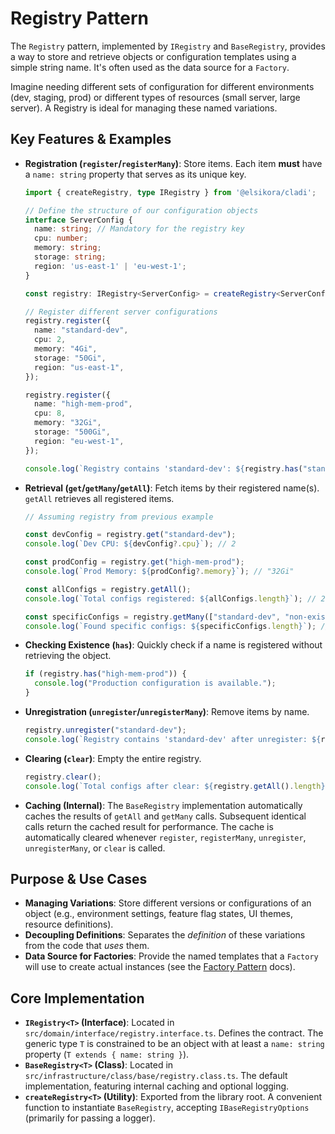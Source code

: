 # Registry Pattern

The `Registry` pattern, implemented by `IRegistry` and `BaseRegistry`, provides a way to store and retrieve objects or configuration templates using a simple string name.
It's often used as the data source for a `Factory`.

Imagine needing different sets of configuration for different environments (dev, staging, prod) or different types of resources (small server, large server). A Registry is ideal for managing these named variations.

## Key Features & Examples

- **Registration (`register`/`registerMany`)**: Store items. Each item **must** have a `name: string` property that serves as its unique key.

  ```typescript filename="src/config-registry.ts"
  import { createRegistry, type IRegistry } from '@elsikora/cladi';

  // Define the structure of our configuration objects
  interface ServerConfig {
    name: string; // Mandatory for the registry key
    cpu: number;
    memory: string;
    storage: string;
    region: 'us-east-1' | 'eu-west-1';
  }

  const registry: IRegistry<ServerConfig> = createRegistry<ServerConfig>({}); // Logger can be passed in options

  // Register different server configurations
  registry.register({
    name: "standard-dev",
    cpu: 2,
    memory: "4Gi",
    storage: "50Gi",
    region: "us-east-1",
  });

  registry.register({
    name: "high-mem-prod",
    cpu: 8,
    memory: "32Gi",
    storage: "500Gi",
    region: "eu-west-1",
  });

  console.log(`Registry contains 'standard-dev': ${registry.has("standard-dev")}`); // true
  ```

- **Retrieval (`get`/`getMany`/`getAll`)**: Fetch items by their registered name(s). `getAll` retrieves all registered items.

  ```typescript
  // Assuming registry from previous example

  const devConfig = registry.get("standard-dev");
  console.log(`Dev CPU: ${devConfig?.cpu}`); // 2

  const prodConfig = registry.get("high-mem-prod");
  console.log(`Prod Memory: ${prodConfig?.memory}`); // "32Gi"

  const allConfigs = registry.getAll();
  console.log(`Total configs registered: ${allConfigs.length}`); // 2

  const specificConfigs = registry.getMany(["standard-dev", "non-existent"]);
  console.log(`Found specific configs: ${specificConfigs.length}`); // 1 (only standard-dev)
  ```

- **Checking Existence (`has`)**: Quickly check if a name is registered without retrieving the object.
  ```typescript
  if (registry.has("high-mem-prod")) {
    console.log("Production configuration is available.");
  }
  ```

- **Unregistration (`unregister`/`unregisterMany`)**: Remove items by name.
  ```typescript
  registry.unregister("standard-dev");
  console.log(`Registry contains 'standard-dev' after unregister: ${registry.has("standard-dev")}`); // false
  ```

- **Clearing (`clear`)**: Empty the entire registry.
  ```typescript
  registry.clear();
  console.log(`Total configs after clear: ${registry.getAll().length}`); // 0
  ```

- **Caching (Internal)**: The `BaseRegistry` implementation automatically caches the results of `getAll` and `getMany` calls. Subsequent identical calls return the cached result for performance. The cache is automatically cleared whenever `register`, `registerMany`, `unregister`, `unregisterMany`, or `clear` is called.

## Purpose & Use Cases

- **Managing Variations**: Store different versions or configurations of an object (e.g., environment settings, feature flag states, UI themes, resource definitions).
- **Decoupling Definitions**: Separates the *definition* of these variations from the code that *uses* them.
- **Data Source for Factories**: Provide the named templates that a `Factory` will use to create actual instances (see the [Factory Pattern](./factory.mdx) docs).

## Core Implementation

- **`IRegistry<T>` (Interface)**: Located in `src/domain/interface/registry.interface.ts`. Defines the contract. The generic type `T` is constrained to be an object with at least a `name: string` property (`T extends { name: string }`).
- **`BaseRegistry<T>` (Class)**: Located in `src/infrastructure/class/base/registry.class.ts`. The default implementation, featuring internal caching and optional logging.
- **`createRegistry<T>` (Utility)**: Exported from the library root. A convenient function to instantiate `BaseRegistry`, accepting `IBaseRegistryOptions` (primarily for passing a logger). 
